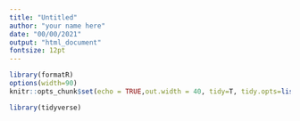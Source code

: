 ```yaml
---
title: "Untitled"
author: "your name here"
date: "00/00/2021"
output: "html_document"
fontsize: 12pt
---
```


```r
library(formatR)
options(width=90)
knitr::opts_chunk$set(echo = TRUE,out.width = 40, tidy=T, tidy.opts=list(width.cutoff=73))
```

```r
library(tidyverse)
```

